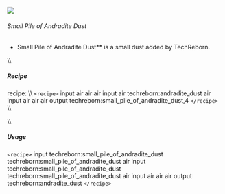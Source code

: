 ![](/mods/techreborn/small_pile_of_andradite_dust.png)

###### Small Pile of Andradite Dust

- Small Pile of Andradite Dust** is a small dust added by
        TechReborn.

\\\\

##### Recipe

<Mcitem id="minecraft:crafting_table"/> recipe: \\\\
`<recipe>` input air air air input air techreborn:andradite_dust
air input air air air output techreborn:small_pile_of_andradite_dust,4
`</recipe>` \\\\

\\\\

##### Usage

`<recipe>` input techreborn:small_pile_of_andradite_dust
techreborn:small_pile_of_andradite_dust air input
techreborn:small_pile_of_andradite_dust
techreborn:small_pile_of_andradite_dust air input air air air output
techreborn:andradite_dust `</recipe>`
